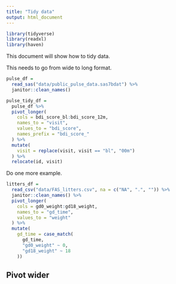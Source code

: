 ```yaml
---
title: "Tidy data"
output: html_document
---
```


```r
library(tidyverse)
library(readxl)
library(haven)
```


This document will show how to tidy data.

This needs to go from wide to long format.


```r
pulse_df = 
  read_sas("data/public_pulse_data.sas7bdat") %>% 
  janitor::clean_names()

pulse_tidy_df = 
  pulse_df %>% 
  pivot_longer(
    cols = bdi_score_bl:bdi_score_12m,
    names_to = "visit",
    values_to = "bdi_score",
    names_prefix = "bdi_score_"
  ) %>% 
  mutate(
    visit = replace(visit, visit == "bl", "00m")
  ) %>% 
  relocate(id, visit)
```


Do one more example.

```r
litters_df = 
  read_csv("data/FAS_litters.csv", na = c("NA", ".", "")) %>% 
  janitor::clean_names() %>% 
  pivot_longer(
    cols = gd0_weight:gd18_weight,
    names_to = "gd_time",
    values_to = "weight"
  ) %>% 
  mutate(
    gd_time = case_match(
      gd_time,
      "gd0_weight" ~ 0,
      "gd18_weight" ~ 18
    ))
```


## Pivot wider

